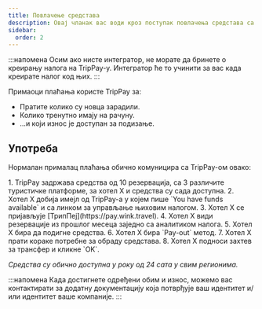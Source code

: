 ```yaml
---
title: Повлачење средстава
description: Овај чланак вас води кроз поступак повлачења средстава са TripPay-а.
sidebar:
  order: 2
---
```


:::напомена
Осим ако нисте интегратор, не морате да бринете о креирању налога на TripPay-у. Интегратор ће то учинити за вас када креирате налог код њих.
:::

Примаоци плаћања користе TripPay за:

* Пратите колико су новца зарадили.
* Колико тренутно имају на рачуну.
* ...и који износ је доступан за подизање.

## Употреба

Нормалан прималац плаћања обично комуницира са TripPay-ом овако:

<Steps>
  1. TripPay задржава средства од 10 резервација, са 3 различите туристичке платформе, за хотел X и средства су сада доступна.
  2. Хотел X добија имејл од TripPay-а у којем пише `You have funds available` и са линком за управљање њиховим налогом.
  3. Хотел X се пријављује [ТрипПеј](https://pay.wink.travel).
  4. Хотел X види резервације из прошлог месеца заједно са аналитиком налога.
  5. Хотел X бира да подигне средства.
  6. Хотел X бира `Pay-out` метод.
  7. Хотел X прати кораке потребне за обраду средстава.
  8. Хотел X подноси захтев за трансфер и кликне `OK`.
</Steps>


*Средства су обично доступна у року од 24 сата у свим регионима.*

:::напомена
Када достигнете одређени обим и износ, можемо вас контактирати за додатну документацију која потврђује ваш идентитет и/или идентитет ваше компаније.
:::

